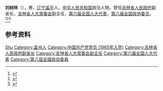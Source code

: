 '''刘树林'''（{{bd|1938年|5月}}），男，[[辽宁|辽宁]][[盖平|盖平]]人，[[中华人民共和国|中华人民共和国]]政治人物，曾任[[吉林省人民政府|吉林省人民政府]]副省长，[[吉林省人大常委会|吉林省人大常委会]]副主任，[[第六届全国人大代表|第六届全国人大代表]]，[[第八届全国政协委员|第八届全国政协委员]]。<ref>{{Cite book|title=中华人民共和国职官志|author=何虎生, 李耀东, 向常福主编|publisher=中国社会出版社|year=2003|isbn=9787800883934|location=北京|pages=}}</ref><ref>{{Cite book|title=吉林省百科全书 • 下册|author=王云坤主编; 尤国, 尹峰文, 邢世杰等副主编|publisher=吉林人民出版社|year=1998|isbn=|location=长春|pages=}}</ref><ref>{{Cite book|title=历届全国政协委员人名辞典|author=|publisher=中国国际广播出版社|year=1996|isbn=9787507813746|location=北京|pages=286}}</ref>

== 参考资料 ==
{{reflist}}

{{中国人物小作品}}

{{Authority control}}
{{DEFAULTSORT:Liu刘}}
[[Category:刘姓|Shu]]
[[Category:盖州人|Category:盖州人]]
[[Category:中国共产党党员_(1965年入党)|Category:中国共产党党员 (1965年入党)]]
[[Category:吉林省人民政府副省长|Category:吉林省人民政府副省长]]
[[Category:吉林省人大常委会副主任|Category:吉林省人大常委会副主任]]
[[Category:第六届全国人大代表|Category:第六届全国人大代表]]
[[Category:第八屆全國政協委員|Category:第八屆全國政協委員]]